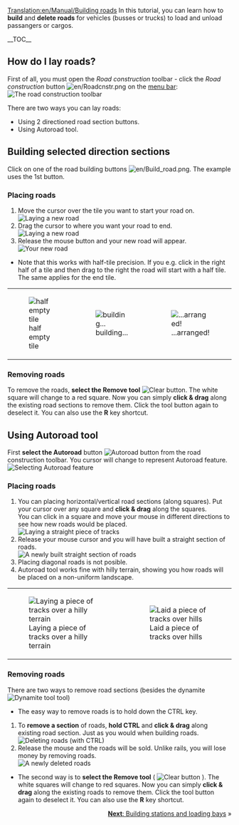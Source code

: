 [[Translation:en/Manual/Building roads]]
{{en/Tutorial}}
<!-- for search bot mainly -->
In this tutorial, you can learn how to '''build''' and '''delete roads''' for vehicles (busses or trucks) to load and unload passangers or cargos.

__TOC__

==How do I lay roads?==

First of all, you must open the ''Road construction'' toolbar - click the ''Road construction'' button [[File:en/Roadcnstr.png]] on the [[en/Manual/Game interface#The_Menu_bar|menu bar]]:
[[File:en/Road constructionnew.png|none|frame|The road construction toolbar]]

There are two ways you can lay roads:
* Using 2 directioned road section buttons.
* Using Autoroad tool.

== Building selected direction sections ==

Click on one of the road building buttons [[File:en/Build road.png]]. The example uses the 1st button.

=== Placing roads ===
#Move the cursor over the tile you want to start your road on.<br/>[[File:en/build roads01.png|none|frame|Laying a new road]]
#Drag the cursor to where you want your road to end.<br/>[[File:en/build roads02.png|none|frame|Laying a new road]]
#Release the mouse button and your new road will appear.<br/>[[File:en/build roads03.png|none|frame|Your new road]]

* Note that this works with half-tile precision. If you e.g. click in the right half of a tile and then drag to the right the road will start with a half tile. The same applies for the end tile.
{|
|[[File:en/build roads04.png|none|frame|half empty tile]]
|[[File:en/build roads05.png|none|frame|building...]]
|[[File:en/build roads06.png|none|frame|...arranged!]]
|}
=== Removing roads === 
To remove the roads, '''select the Remove tool''' [[File:en/Toggle clear active.png|Clear button]]. The white square will change to a red square. Now you can simply '''click & drag''' along the existing road sections to remove them. Click the tool button again to deselect it. You can also use the '''R''' key shortcut.

== Using Autoroad tool ==
First '''select the Autoroad''' button [[File:en/Autoroad.png|Autoroad button]] from the road construction toolbar. You cursor will change to represent Autoroad feature.
[[File:en/AutoroadTut1.png|none|frame|Selecting Autoroad feature]]

=== Placing roads ===
#You can placing horizontal/vertical road sections (along squares). Put your cursor over any square and '''click & drag''' along the squares.<br/>You can click in a square and move your mouse in different directions to see how new roads would be placed.<br/>[[File:en/AutoroadTut2.png|none|frame|Laying a straight piece of tracks]]
#Release your mouse cursor and you will have built a straight section of roads.<br/>[[File:en/AutoroadTut3.png|none|frame|A newly built straight section of roads]]
#Placing diagonal roads is not posible.
#Autoroad tool works fine with hilly terrain, showing you how roads will be placed on a non-uniform landscape.
{|
| [[File:en/AutoroadTut5.png|none|frame|Laying a piece of tracks over a hilly terrain]]
| [[File:en/AutoroadTut6.png|none|frame|Laid a piece of tracks over hills]]
|}
=== Removing roads ===
There are two ways to remove road sections (besides the dynamite [[File:en/Clear title.png|Dynamite tool]] tool)

*The easy way to remove roads is to hold down the CTRL key.

#To '''remove a section''' of roads, '''hold CTRL''' and '''click & drag''' along existing road section. Just as you would when building roads.<br/>[[File:en/AutoroadTut7.png|none|frame|Deleting roads (with CTRL)]]
#Release the mouse and the roads will be sold. Unlike rails, you will lose money by removing roads.<br/>[[File:en/AutoroadTut8.png|none|frame|A newly deleted roads]]

*The second way is to '''select the Remove tool''' ( [[File:en/Toggle clear active.png|Clear button]] ). The white squares will change to red squares. Now you can simply '''click & drag''' along the existing roads to remove them. Click the tool button again to deselect it. You can also use the '''R''' key shortcut.

<span style="float: right">[[en/Manual/Building stations and loading bays|'''Next''': Building stations and loading bays]] &raquo;</span>